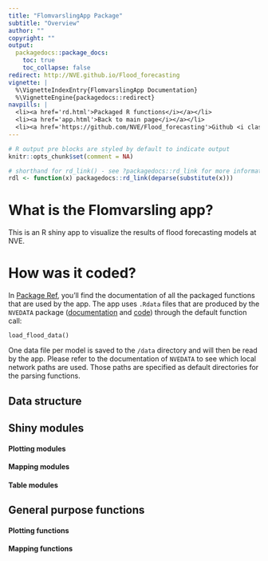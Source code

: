 ```yaml
---
title: "FlomvarslingApp Package"
subtitle: "Overview"
author: ""
copyright: ""
output:
  packagedocs::package_docs:
    toc: true
    toc_collapse: false
redirect: http://NVE.github.io/Flood_forecasting
vignette: |
  %\VignetteIndexEntry{FlomvarslingApp Documentation}
  %\VignetteEngine{packagedocs::redirect}
navpills: |
  <li><a href='rd.html'>Packaged R functions</i></a></li>
  <li><a href='app.html'>Back to main page</i></a></li>
  <li><a href='https://github.com/NVE/Flood_forecasting'>Github <i class='fa fa-github'></i></a></li>
---
```


```r
# R output pre blocks are styled by default to indicate output
knitr::opts_chunk$set(comment = NA)

# shorthand for rd_link() - see ?packagedocs::rd_link for more information
rdl <- function(x) packagedocs::rd_link(deparse(substitute(x)))
```

# What is the Flomvarsling app? 

This is an R shiny app to visualize the results of flood forecasting models at NVE.

# How was it coded?

In [Package Ref](http://NVE.github.io/Flood_forecasting/rd.html), you'll find the documentation of all the packaged functions that are used by the app.
The app uses `.Rdata` files that are produced by the `NVEDATA` package ([documentation](http://NVE.github.io/NVEDATA) and [code](http://github.com/NVE/NVEDATA)) through the default function call:

`load_flood_data()`

One data file per model is saved to the `/data` directory and will then be read by the app.
Please refer to the documentation of `NVEDATA` to see which local network paths are used. Those paths are specified as default directories for the parsing functions.

## Data structure


## Shiny modules

#### Plotting modules


#### Mapping modules


#### Table modules


## General purpose functions

#### Plotting functions


#### Mapping functions

